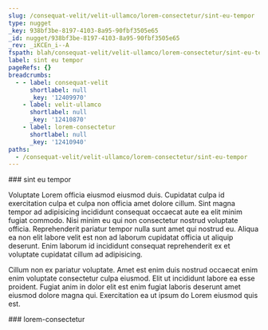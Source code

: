 ```yaml
---
slug: /consequat-velit/velit-ullamco/lorem-consectetur/sint-eu-tempor
type: nugget
_key: 938bf3be-8197-4103-8a95-90fbf3505e65
_id: nugget/938bf3be-8197-4103-8a95-90fbf3505e65
_rev: _iKCEn_i--A
fspath: blah/consequat-velit/velit-ullamco/lorem-consectetur/sint-eu-tempor.md
label: sint eu tempor
pageRefs: {}
breadcrumbs:
  - - label: consequat-velit
      shortlabel: null
      _key: '12409970'
    - label: velit-ullamco
      shortlabel: null
      _key: '12410870'
    - label: lorem-consectetur
      shortlabel: null
      _key: '12410940'
paths:
  - /consequat-velit/velit-ullamco/lorem-consectetur/sint-eu-tempor
---
```


<NuggetArea>
<Nugget slug="/consequat-velit/velit-ullamco/lorem-consectetur/sint-eu-tempor" type="nugget" _key="938bf3be-8197-4103-8a95-90fbf3505e65" _id="nugget/938bf3be-8197-4103-8a95-90fbf3505e65" _rev="_iKCEn_i--A" fspath="blah/consequat-velit/velit-ullamco/lorem-consectetur/sint-eu-tempor.md" label="sint eu tempor" paths="/consequat-velit/velit-ullamco/lorem-consectetur/sint-eu-tempor">
<NuggetBody>
### sint eu tempor

Voluptate Lorem officia eiusmod eiusmod duis. Cupidatat culpa id exercitation culpa et culpa non officia amet dolore cillum. Sint magna tempor ad adipisicing incididunt consequat occaecat aute ea elit minim fugiat commodo. Nisi minim eu qui non consectetur nostrud voluptate officia. Reprehenderit pariatur tempor nulla sunt amet qui nostrud eu. Aliqua ea non elit labore velit est non ad laborum cupidatat officia ut aliquip deserunt. Enim laborum id incididunt consequat reprehenderit ex et voluptate cupidatat cillum ad adipisicing.

Cillum non ex pariatur voluptate. Amet est enim duis nostrud occaecat enim enim voluptate consectetur culpa eiusmod. Elit ut incididunt labore ea esse proident. Fugiat anim in dolor elit est enim fugiat laboris deserunt amet eiusmod dolore magna qui. Exercitation ea ut ipsum do Lorem eiusmod quis est.

</NuggetBody>
<Breadcrumbs>
<Crumbs>
<Crumb _key="12409970" label="consequat-velit" /><Crumb _key="12410870" label="velit-ullamco" /><Crumb _key="12410940" label="lorem-consectetur" />
</Crumbs>
</Breadcrumbs>
</Nugget>

<NuggetsInbound>
</NuggetsInbound>
<NuggetsOutbound>
</NuggetsOutbound>
</NuggetArea>
<PassagesInbound>
<Passage direction="inbound" type="passage" _key="12410940" _id="passage/12410940" _rev="_iKCEn_i---" label="lorem-consectetur" passage="lorem-consectetur" fspath="blah/consequat-velit/velit-ullamco/lorem-consectetur" paths="/consequat-velit/velit-ullamco/lorem-consectetur" slug="/consequat-velit/velit-ullamco/lorem-consectetur">
<NuggetBody>
### lorem-consectetur

</NuggetBody>
<Breadcrumbs>
<Crumbs>
<Crumb _key="12409970" label="consequat-velit" /><Crumb _key="12410870" label="velit-ullamco" />
</Crumbs>
</Breadcrumbs>
</Passage>

</PassagesInbound>
<PassagesOutbound>
</PassagesOutbound>